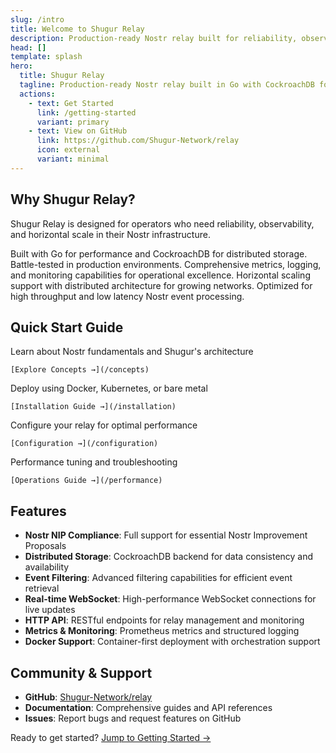```yaml
---
slug: /intro
title: Welcome to Shugur Relay
description: Production-ready Nostr relay built for reliability, observability, and horizontal scale
head: []
template: splash
hero:
  title: Shugur Relay
  tagline: Production-ready Nostr relay built in Go with CockroachDB for distributed storage
  actions:
    - text: Get Started
      link: /getting-started
      variant: primary
    - text: View on GitHub
      link: https://github.com/Shugur-Network/relay
      icon: external
      variant: minimal
---
```



## Why Shugur Relay?

Shugur Relay is designed for operators who need reliability, observability, and horizontal scale in their Nostr infrastructure.

<CardGrid>
  <Card title="🚀 Production Ready" icon="rocket">
    Built with Go for performance and CockroachDB for distributed storage. Battle-tested in production environments.
  </Card>
  <Card title="📊 Observable" icon="magnifier">
    Comprehensive metrics, logging, and monitoring capabilities for operational excellence.
  </Card>
  <Card title="🔄 Scalable" icon="puzzle">
    Horizontal scaling support with distributed architecture for growing networks.
  </Card>
  <Card title="⚡ High Performance" icon="lightning">
    Optimized for high throughput and low latency Nostr event processing.
  </Card>
</CardGrid>

## Quick Start Guide

<CardGrid>
  <Card title="� Core Concepts" icon="open-book">
    Learn about Nostr fundamentals and Shugur's architecture
    
    [Explore Concepts →](/concepts)
  </Card>
  <Card title="🛠️ Installation" icon="setting">
    Deploy using Docker, Kubernetes, or bare metal
    
    [Installation Guide →](/installation)
  </Card>
  <Card title="⚙️ Configuration" icon="setting">
    Configure your relay for optimal performance
    
    [Configuration →](/configuration)
  </Card>
  <Card title="📈 Operations" icon="chart">
    Performance tuning and troubleshooting
    
    [Operations Guide →](/performance)
  </Card>
</CardGrid>

## Features

- **Nostr NIP Compliance**: Full support for essential Nostr Improvement Proposals
- **Distributed Storage**: CockroachDB backend for data consistency and availability
- **Event Filtering**: Advanced filtering capabilities for efficient event retrieval
- **Real-time WebSocket**: High-performance WebSocket connections for live updates
- **HTTP API**: RESTful endpoints for relay management and monitoring
- **Metrics & Monitoring**: Prometheus metrics and structured logging
- **Docker Support**: Container-first deployment with orchestration support

## Community & Support

- **GitHub**: [Shugur-Network/relay](https://github.com/Shugur-Network/relay)
- **Documentation**: Comprehensive guides and API references
- **Issues**: Report bugs and request features on GitHub

Ready to get started? [Jump to Getting Started →](/getting-started)
